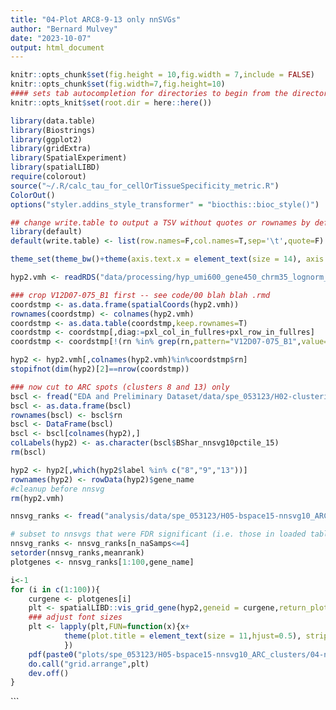 ```yaml
---
title: "04-Plot ARC8-9-13 only nnSVGs"
author: "Bernard Mulvey"
date: "2023-10-07"
output: html_document
---
```


```r
knitr::opts_chunk$set(fig.height = 10,fig.width = 7,include = FALSE)
knitr::opts_chunk$set(fig.width=7,fig.height=10)
#### sets tab autocompletion for directories to begin from the directory containing the .Rproj session, instead of the script's directory if different
knitr::opts_knit$set(root.dir = here::here())

library(data.table)
library(Biostrings)
library(ggplot2)
library(gridExtra)
library(SpatialExperiment)
library(spatialLIBD)
require(colorout)
source("~/.R/calc_tau_for_cellOrTissueSpecificity_metric.R")
ColorOut()
options("styler.addins_style_transformer" = "biocthis::bioc_style()")

## change write.table to output a TSV without quotes or rownames by default
library(default)
default(write.table) <- list(row.names=F,col.names=T,sep='\t',quote=F)

theme_set(theme_bw()+theme(axis.text.x = element_text(size = 14), axis.title.x = element_text(size = 16), axis.text.y = element_text(size = 14), axis.title.y = element_text(size =16), plot.title = element_text(size = 20,hjust=0.5), strip.text = element_text(size=18), legend.text = element_text(size=10), legend.title = element_text(size=11,hjust=0.5)))
```

```r
hyp2.vmh <- readRDS("data/processing/hyp_umi600_gene450_chrm35_lognorm_061323_HarmonyBSpc-q2VMH_rowname-key.RDS")

### crop V12D07-075_B1 first -- see code/00 blah blah .rmd
coordstmp <- as.data.frame(spatialCoords(hyp2.vmh))
rownames(coordstmp) <- colnames(hyp2.vmh)
coordstmp <- as.data.table(coordstmp,keep.rownames=T)
coordstmp <- coordstmp[,diag:=pxl_col_in_fullres+pxl_row_in_fullres]
coordstmp <- coordstmp[!(rn %in% grep(rn,pattern="V12D07-075_B1",value=T)&diag>30000)]

hyp2 <- hyp2.vmh[,colnames(hyp2.vmh)%in%coordstmp$rn]
stopifnot(dim(hyp2)[2]==nrow(coordstmp))

### now cut to ARC spots (clusters 8 and 13) only
bscl <- fread("EDA and Preliminary Dataset/data/spe_053123/H02-clustering/03-bs_harmony_hvg1020_nnsvg1020_9-15-20-31_out/BSpace_Harmony_nnsvg10pctile_15.txt")
bscl <- as.data.frame(bscl)
rownames(bscl) <- bscl$rn
bscl <- DataFrame(bscl)
bscl <- bscl[colnames(hyp2),]
colLabels(hyp2) <- as.character(bscl$BShar_nnsvg10pctile_15)
rm(bscl)

hyp2 <- hyp2[,which(hyp2$label %in% c("8","9","13"))]
rownames(hyp2) <- rowData(hyp2)$gene_name
#cleanup before nnsvg
rm(hyp2.vmh)
```

```r
nnsvg_ranks <- fread("analysis/data/spe_053123/H05-bspace15-nnsvg10_ARC_clusters/06-meangeneranks_nnSVG_samplewise_n3s1.5_ARC8-9-13-spotsonly_postcropD07075B1.txt")

# subset to nnsvgs that were FDR significant (i.e. those in loaded table) in at least 4 of 8 samples
nnsvg_ranks <- nnsvg_ranks[n_naSamps<=4]
setorder(nnsvg_ranks,meanrank)
plotgenes <- nnsvg_ranks[1:100,gene_name]

i<-1
for (i in c(1:100)){
    curgene <- plotgenes[i]
    plt <- spatialLIBD::vis_grid_gene(hyp2,geneid = curgene,return_plots = T,spatial=F,point_size = 1,auto_crop = T)
    ### adjust font sizes
    plt <- lapply(plt,FUN=function(x){x+
            theme(plot.title = element_text(size = 11,hjust=0.5), strip.text = element_text(size=10), legend.text = element_text(size=10), legend.title = element_text(size=10,hjust=0.5))
            })
    pdf(paste0("plots/spe_053123/H05-bspace15-nnsvg10_ARC_clusters/04-nnSVG analysis of ARC8-9-13/",curgene,".pdf"),width=10,height=8)
    do.call("grid.arrange",plt)
    dev.off()
}

```




```
